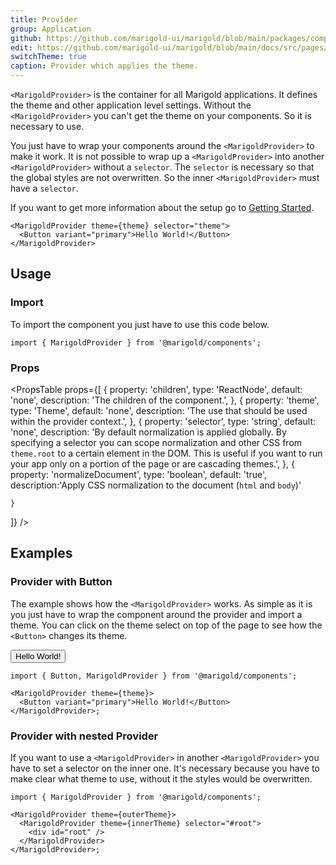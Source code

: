 ```yaml
---
title: Provider
group: Application
github: https://github.com/marigold-ui/marigold/blob/main/packages/components/src/Provider/MarigoldProvider.tsx
edit: https://github.com/marigold-ui/marigold/blob/main/docs/src/pages/components/provider.mdx
switchTheme: true
caption: Provider which applies the theme.
---
```


`<MarigoldProvider>` is the container for all Marigold applications. It defines the theme and other application level settings.
Without the `<MarigoldProvider>` you can't get the theme on your components. So it is necessary to use.

You just have to wrap your components around the `<MarigoldProvider>` to make it work.
It is not possible to wrap up a `<MarigoldProvider>` into another `<MarigoldProvider>` without a `selector`. The `selector` is necessary so that the global styles are not overwritten. So the inner `<MarigoldProvider>` must have a `selector`.

If you want to get more information about the setup go to [Getting Started](/introduction/getting-started/#bootstrapping).

```tsx
<MarigoldProvider theme={theme} selector="theme">
  <Button variant="primary">Hello World!</Button>
</MarigoldProvider>
```

## Usage

### Import

To import the component you just have to use this code below.

```tsx
import { MarigoldProvider } from '@marigold/components';
```

### Props

<PropsTable
  props={[
    {
      property: 'children',
      type: 'ReactNode',
      default: 'none',
      description: 'The children of the component.',
    },
    {
      property: 'theme',
      type: 'Theme',
      default: 'none',
      description: 'The use that should be used within the provider context.',
    },
    {
      property: 'selector',
      type: 'string',
      default: 'none',
      description:
        'By default normalization is applied globally. By specifying a selector you can scope normalization and other CSS from `theme.root` to a certain element in the DOM. This is useful if you want to run your app only on a portion of the page or are cascading themes.',
    },
    {
        property: 'normalizeDocument',
        type: 'boolean',
        default: 'true',
        description:'Apply CSS normalization to the document (`html` and `body`)'

    }

]}
/>

## Examples

### Provider with Button

The example shows how the `<MarigoldProvider>` works. As simple as it is you just have to wrap the component around the provider and import a theme. You can click on the theme select on top of the page to see how the `<Button>` changes its theme.

<Preview>
  <Button variant="primary">Hello World!</Button>
</Preview>

```tsx
import { Button, MarigoldProvider } from '@marigold/components';

<MarigoldProvider theme={theme}>
  <Button variant="primary">Hello World!</Button>
</MarigoldProvider>;
```

### Provider with nested Provider

If you want to use a `<MarigoldProvider>` in another `<MarigoldProvider>` you have to set a selector on the inner one. It's necessary because you have to make clear what theme to use, without it the styles would be overwritten.

```tsx
import { MarigoldProvider } from '@marigold/components';

<MarigoldProvider theme={outerTheme}>
  <MarigoldProvider theme={innerTheme} selector="#root">
    <div id="root" />
  </MarigoldProvider>
</MarigoldProvider>;
```

